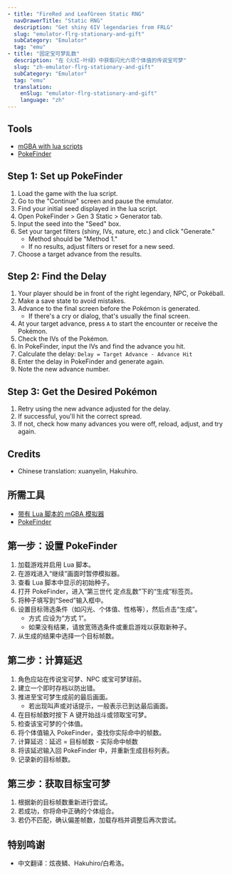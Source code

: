 ```yaml
---
- title: "FireRed and LeafGreen Static RNG"
  navDrawerTitle: "Static RNG"
  description: "Get shiny 6IV legendaries from FRLG"
  slug: "emulator-flrg-stationary-and-gift"
  subCategory: "Emulator"
  tag: "emu"
- title: "固定宝可梦乱数"
  description: "在《火红·叶绿》中获取闪光六项个体值的传说宝可梦"
  slug: "zh-emulator-flrg-stationary-and-gift"
  subCategory: "Emulator"
  tag: "emu"
  translation:
    enSlug: "emulator-flrg-stationary-and-gift"
    language: "zh"
---
```


<ShowIf slug="/emulator-flrg-stationary-and-gift">

## Tools

- [mGBA with lua scripts](/mgba-setup)
- [PokeFinder](https://github.com/Admiral-Fish/PokeFinder/releases)

## Step 1: Set up PokeFinder

1. Load the game with the lua script.
2. Go to the "Continue" screen and pause the emulator.
3. Find your initial seed displayed in the lua script.
4. Open PokeFinder > Gen 3 Static > Generator tab.
5. Input the seed into the "Seed" box.
6. Set your target filters (shiny, IVs, nature, etc.) and click "Generate."
   - Method should be "Method 1."
   - If no results, adjust filters or reset for a new seed.
7. Choose a target advance from the results.

## Step 2: Find the Delay

1. Your player should be in front of the right legendary, NPC, or Pokéball.
2. Make a save state to avoid mistakes.
3. Advance to the final screen before the Pokémon is generated.
   - If there's a cry or dialog, that's usually the final screen.
4. At your target advance, press `A` to start the encounter or receive the Pokémon.
5. Check the IVs of the Pokémon.
6. In PokeFinder, input the IVs and find the advance you hit.
7. Calculate the delay: `Delay = Target Advance - Advance Hit`
8. Enter the delay in PokeFinder and generate again.
9. Note the new advance number.

## Step 3: Get the Desired Pokémon

1. Retry using the new advance adjusted for the delay.
2. If successful, you'll hit the correct spread.
3. If not, check how many advances you were off, reload, adjust, and try again.

## Credits

- Chinese translation: xuanyelin, Hakuhiro.

</ShowIf>

<ShowIf slug="/zh-emulator-flrg-stationary-and-gift">

## 所需工具

- [带有 Lua 脚本的 mGBA 模拟器](/mgba-setup)
- [PokeFinder](https://github.com/Admiral-Fish/PokeFinder/releases)

## 第一步：设置 PokeFinder

1. 加载游戏并启用 Lua 脚本。
2. 在游戏进入“继续”画面时暂停模拟器。
3. 查看 Lua 脚本中显示的初始种子。
4. 打开 PokeFinder，进入“第三世代 定点乱数”下的“生成”标签页。
5. 将种子填写到“Seed”输入框中。
6. 设置目标筛选条件（如闪光、个体值、性格等），然后点击“生成”。
   - 方式 应设为“方式 1”。
   - 如果没有结果，请放宽筛选条件或重启游戏以获取新种子。
7. 从生成的结果中选择一个目标帧数。

## 第二步：计算延迟

1. 角色应站在传说宝可梦、NPC 或宝可梦球前。
2. 建立一个即时存档以防出错。
3. 推进至宝可梦生成前的最后画面。
   - 若出现叫声或对话提示，一般表示已到达最后画面。
4. 在目标帧数时按下 A 键开始战斗或领取宝可梦。
5. 检查该宝可梦的个体值。
6. 将个体值输入 PokeFinder，查找你实际命中的帧数。
7. 计算延迟：延迟 = 目标帧数 - 实际命中帧数
8. 将该延迟输入回 PokeFinder 中，并重新生成目标列表。
9. 记录新的目标帧数。

## 第三步：获取目标宝可梦

1. 根据新的目标帧数重新进行尝试。
2. 若成功，你将命中正确的个体组合。
3. 若仍不匹配，确认偏差帧数，加载存档并调整后再次尝试。

## 特别鸣谢

- 中文翻译：炫夜鳞、Hakuhiro/白希洛。

</ShowIf>
